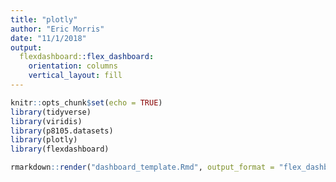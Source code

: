 ```yaml
---
title: "plotly"
author: "Eric Morris"
date: "11/1/2018"
output:
  flexdashboard::flex_dashboard:
    orientation: columns
    vertical_layout: fill
---
```


```r
knitr::opts_chunk$set(echo = TRUE)
library(tidyverse)
library(viridis)
library(p8105.datasets)
library(plotly)
library(flexdashboard)
```






```r
rmarkdown::render("dashboard_template.Rmd", output_format = "flex_dashboard")
```

